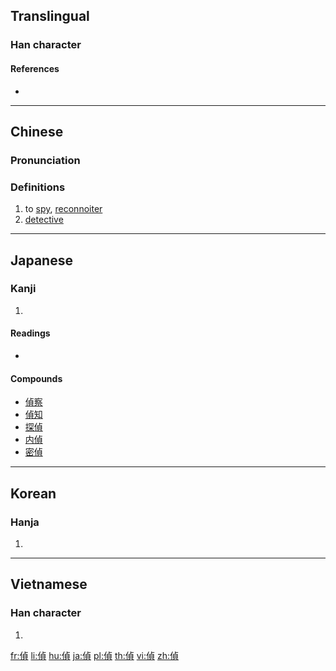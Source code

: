 {{also|侦}}
==Translingual==

===Han character===
{{Han char|rn=9|rad=人|as=09|sn=11|four=21286|canj=OYBC|ids=⿰亻貞}}

====References====
* {{Han ref|kx=0111.350|dkj=00898|dj=0238.080|hdz=10189.010|uh=5075|ud=20597|bh=B0BB|bd=45243}}

----

==Chinese==
{{zh-forms|s=侦}}

===Pronunciation===
{{zh-pron
|m=zhēn,zhēng
|c=zing1
|mc=y
|oc=y
|ma=
|cat=v,n
}}

===Definitions===
# to [[spy]], [[reconnoiter]]
# [[detective]]

----

==Japanese==

===Kanji===
{{ja-kanji|grade=c|rs=人09}}

# {{defn|lang=ja|sort=人09}}

====Readings====
* {{ja-readings|goon=[[ちょう]] (chō)|kanon=[[てい]] (tei)|kun=[[うかがう]] (ukagau)}}

====Compounds====
* [[偵察]]
* [[偵知]]
* [[探偵]]
* [[内偵]]
* [[密偵]]

----

==Korean==

===Hanja===
{{ko-hanja|hangeul=정|rv=jeong|mr=chŏng}}

# {{defn|lang=ko|sort=人09}}

----

==Vietnamese==

===Han character===
{{vi-hantu|[[trinh]], [[rình]], [[triệng]]|rs=人09}}

# {{defn|lang=vi}}

[[fr:偵]]
[[li:偵]]
[[hu:偵]]
[[ja:偵]]
[[pl:偵]]
[[th:偵]]
[[vi:偵]]
[[zh:偵]]